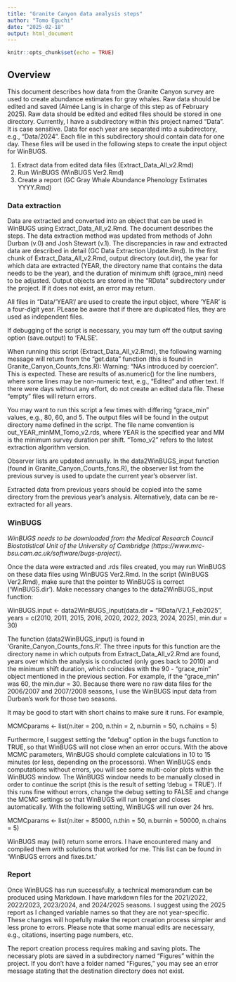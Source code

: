 ```yaml
---
title: "Granite Canyon data analysis steps"
author: "Tomo Eguchi"
date: "2025-02-18"
output: html_document
---
```


```r
knitr::opts_chunk$set(echo = TRUE)
```

## Overview

This document describes how data from the Granite Canyon survey are used to create abundance estimates for gray whales. Raw data should be edited and saved (Aimée Lang is in charge of this step as of February 2025). Raw data should be edited and edited files should be stored in one directory. Currently, I have a subdirectory within this project named "Data". It is case sensitive. Data for each year are separated into a subdirectory, e.g., "Data/2024". Each file in this subdirectory should contain data for one day. These files will be used in the following steps to create the input object for WinBUGS. 

1. Extract data from edited data files (Extract_Data_All_v2.Rmd)
2. Run WinBUGS (WinBUGS Ver2.Rmd)
3. Create a report (GC Gray Whale Abundance Phenology Estimates YYYY.Rmd)


### Data extraction

Data are extracted and converted into an object that can be used in WinBUGS using Extract_Data_All_v2.Rmd. The document describes the steps. The data extraction method was updated from methods of John Durban (v.0) and Josh Stewart (v.1). The discrepancies in raw and extracted data are described in detail (GC Data Extraction Update.Rmd). In the first chunk of Extract_Data_All_v2.Rmd, output directory (out.dir), the year for which data are extracted (YEAR, the directory name that contains the data needs to be the year), and the duration of minimum shift (grace_min) need to be adjusted. Output objects are stored in the "RData" subdirectory under the project. If it does not exist, an error may return. 

All files in "Data/'YEAR'/ are used to create the input object, where 'YEAR' is a four-digit year. PLease be aware that if there are duplicated files, they are used as independent files.

If debugging of the script is necessary, you may turn off the output saving option (save.output) to 'FALSE'. 

When running this script (Extract_Data_All_v2.Rmd), the following warning message will return from the "get.data" function (this is found in Granite_Canyon_Counts_fcns.R): Warning: "NAs introduced by coercion". This is expected. These are results of as.numeric() for the line numbers, where some lines may be non-numeric text, e.g., "Edited" and other text. If there were days without any effort, do not create an edited data file. These "empty" files will return errors. 

You may want to run this script a few times with differing "grace_min" values, e.g., 80, 60, and 5. The output files will be found in the output directory name defined in the script. The file name convention is out_YEAR_minMM_Tomo_v2.rds, where YEAR is the specified year and MM is the minimum survey duration per shift. "Tomo_v2" refers to the latest extraction algorithm version.

Observer lists are updated annually. In the data2WinBUGS_input function (found in Granite_Canyon_Counts_fcns.R), the observer list from the previous survey is used to update the current year's observer list. 

Extracted data from previous years should be copied into the same directory from the previous year's analysis. Alternatively, data can be re-extracted for all years. 

### WinBUGS

*WinBUGS needs to be downloaded from the Medical Research Council Biostatistical Unit of the University of Cambridge (https://www.mrc-bsu.cam.ac.uk/software/bugs-project).*

Once the data were extracted and .rds files created, you may run WinBUGS on these data files using WinBUGS Ver2.Rmd. In the script (WinBUGS Ver2.Rmd), make sure that the pointer to WinBUGS is correct ('WinBUGS.dir'). Make necessary changes to the data2WinBUGS_input function:

WinBUGS.input <- data2WinBUGS_input(data.dir = "RData/V2.1_Feb2025",
                                    years = c(2010, 2011, 2015, 2016, 2020, 2022, 2023, 2024, 2025),
                                    min.dur = 30) 
                                    
The function (data2WinBUGS_input) is found in 'Granite_Canyon_Counts_fcns.R'. The three inputs for this function are the directory name in which outputs from Extract_Data_All_v2.Rmd are found, years over which the analysis is conducted (only goes back to 2010) and the minimum shift duration, which coincides with the 90 - "grace_min" object mentioned in the previous section. For example, if the "grace_min" was 60, the min.dur = 30. Because there were no raw data files for the 2006/2007 and 2007/2008 seasons, I use the WinBUGS input data from Durban's work for those two seasons. 

It may be good to start with short chains to make sure it runs. For example, 

MCMCparams <- list(n.iter = 200,
                   n.thin = 2,
                   n.burnin = 50,
                   n.chains = 5)

Furthermore, I suggest setting the "debug" option in the bugs function to TRUE, so that WinBUGS will not close when an error occurs. With the above MCMC parameters, WinBUGS should complete calculations in 10 to 15 minutes (or less, depending on the processors). When WinBUGS ends computations without errors, you will see some multi-color plots within the WinBUGS window. The WinBUGS window needs to be manually closed in order to continue the script (this is the result of setting 'debug = TRUE'). If this runs fine without errors, change the debug setting to FALSE and change the MCMC settings so that WinBUGS will run longer and closes automatically. With the following setting, WinBUGS will run over 24 hrs. 

MCMCparams <- list(n.iter = 85000, 
                   n.thin = 50, 
                   n.burnin = 50000,
                   n.chains = 5)

WinBUGS may (will) return some errors. I have encountered many and compiled them with solutions that worked for me. This list can be found in 'WinBUGS errors and fixes.txt.' 

### Report

Once WinBUGS has run successfully, a technical memorandum can be produced using Markdown. I have markdown files for the 2021/2022, 2022/2023, 2023/2024, and 2024/2025 seasons. I suggest using the 2025 report as I changed variable names so that they are not year-specific. These changes will hopefully make the report creation process simpler and less prone to errors. Please note that some manual edits are necessary, e.g., citations, inserting page numbers, etc.

The report creation process requires making and saving plots. The necessary plots are saved in a subdirectory named "Figures" within the project. If you don't have a folder named "Figures," you may see an error message stating that the destination directory does not exist. 
